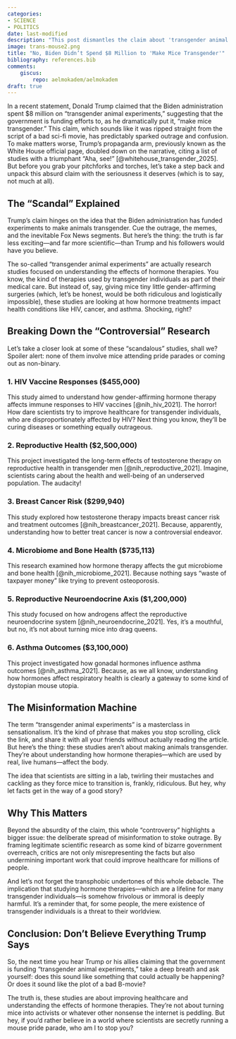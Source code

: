 ```yaml
---
categories:
- SCIENCE
- POLITICS
date: last-modified
description: "This post dismantles the claim about 'transgender animal experiments,' revealing the truth: research on hormone therapies for conditions like HIV and cancer. It critiques sensationalism and transphobia, urging readers to question outrageous headlines and value science."
image: trans-mouse2.png
title: "No, Biden Didn’t Spend $8 Million to 'Make Mice Transgender'"
bibliography: references.bib
comments:
    giscus:
        repo: aelmokadem/aelmokadem
draft: true
---
```



In a recent statement, Donald Trump claimed that the Biden administration spent $8 million on "transgender animal experiments," suggesting that the government is funding efforts to, as he dramatically put it, "make mice transgender." This claim, which sounds like it was ripped straight from the script of a bad sci-fi movie, has predictably sparked outrage and confusion. To make matters worse, Trump’s propaganda arm, previously known as the White House official page, doubled down on the narrative, citing a list of studies with a triumphant "Aha, see!" [@whitehouse_transgender_2025]. But before you grab your pitchforks and torches, let’s take a step back and unpack this absurd claim with the seriousness it deserves (which is to say, not much at all).


## The "Scandal" Explained

Trump’s claim hinges on the idea that the Biden administration has funded experiments to make animals transgender. Cue the outrage, the memes, and the inevitable Fox News segments. But here’s the thing: the truth is far less exciting—and far more scientific—than Trump and his followers would have you believe.

The so-called "transgender animal experiments" are actually research studies focused on understanding the effects of hormone therapies. You know, the kind of therapies used by transgender individuals as part of their medical care. But instead of, say, giving mice tiny little gender-affirming surgeries (which, let’s be honest, would be both ridiculous and logistically impossible), these studies are looking at how hormone treatments impact health conditions like HIV, cancer, and asthma. Shocking, right?


## Breaking Down the "Controversial" Research

Let’s take a closer look at some of these "scandalous" studies, shall we? Spoiler alert: none of them involve mice attending pride parades or coming out as non-binary.

### 1. **HIV Vaccine Responses ($455,000)**  
This study aimed to understand how gender-affirming hormone therapy affects immune responses to HIV vaccines [@nih_hiv_2021]. The horror! How dare scientists try to improve healthcare for transgender individuals, who are disproportionately affected by HIV? Next thing you know, they’ll be curing diseases or something equally outrageous.

### 2. **Reproductive Health ($2,500,000)**  
This project investigated the long-term effects of testosterone therapy on reproductive health in transgender men [@nih_reproductive_2021]. Imagine, scientists caring about the health and well-being of an underserved population. The audacity!

### 3. **Breast Cancer Risk ($299,940)**  
This study explored how testosterone therapy impacts breast cancer risk and treatment outcomes [@nih_breastcancer_2021]. Because, apparently, understanding how to better treat cancer is now a controversial endeavor.

### 4. **Microbiome and Bone Health ($735,113)**  
This research examined how hormone therapy affects the gut microbiome and bone health [@nih_microbiome_2021]. Because nothing says "waste of taxpayer money" like trying to prevent osteoporosis.

### 5. **Reproductive Neuroendocrine Axis ($1,200,000)**  
This study focused on how androgens affect the reproductive neuroendocrine system [@nih_neuroendocrine_2021]. Yes, it’s a mouthful, but no, it’s not about turning mice into drag queens.

### 6. **Asthma Outcomes ($3,100,000)**  
This project investigated how gonadal hormones influence asthma outcomes [@nih_asthma_2021]. Because, as we all know, understanding how hormones affect respiratory health is clearly a gateway to some kind of dystopian mouse utopia.

## The Misinformation Machine

The term "transgender animal experiments" is a masterclass in sensationalism. It’s the kind of phrase that makes you stop scrolling, click the link, and share it with all your friends without actually reading the article. But here’s the thing: these studies aren’t about making animals transgender. They’re about understanding how hormone therapies—which are used by real, live humans—affect the body. 

The idea that scientists are sitting in a lab, twirling their mustaches and cackling as they force mice to transition is, frankly, ridiculous. But hey, why let facts get in the way of a good story?

## Why This Matters

Beyond the absurdity of the claim, this whole "controversy" highlights a bigger issue: the deliberate spread of misinformation to stoke outrage. By framing legitimate scientific research as some kind of bizarre government overreach, critics are not only misrepresenting the facts but also undermining important work that could improve healthcare for millions of people.

And let’s not forget the transphobic undertones of this whole debacle. The implication that studying hormone therapies—which are a lifeline for many transgender individuals—is somehow frivolous or immoral is deeply harmful. It’s a reminder that, for some people, the mere existence of transgender individuals is a threat to their worldview.

## Conclusion: Don’t Believe Everything Trump Says

So, the next time you hear Trump or his allies claiming that the government is funding "transgender animal experiments," take a deep breath and ask yourself: does this sound like something that could actually be happening? Or does it sound like the plot of a bad B-movie? 

The truth is, these studies are about improving healthcare and understanding the effects of hormone therapies. They’re not about turning mice into activists or whatever other nonsense the internet is peddling. But hey, if you’d rather believe in a world where scientists are secretly running a mouse pride parade, who am I to stop you?

